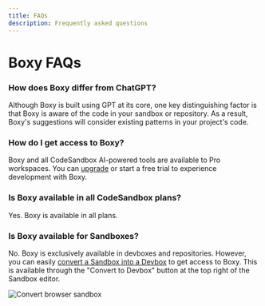 ```yaml
---
title: FAQs
description: Frequently asked questions
---
```


# Boxy FAQs

### How does Boxy differ from ChatGPT?

Although Boxy is built using GPT at its core, one key distinguishing factor is that Boxy is aware of the code in your sandbox or repository. As a result, Boxy's suggestions will consider existing patterns in your project's code.

### How do I get access to Boxy?

Boxy and all CodeSandbox AI-powered tools are available to Pro workspaces. You can [upgrade](https://codesandbox.io/pro) or start a free trial to experience development with Boxy.

### Is Boxy available in all CodeSandbox plans?

Yes. Boxy is available in all plans.

### Is Boxy available for Sandboxes?

No. Boxy is exclusively available in devboxes and repositories. However, you can easily [convert a Sandbox into a Devbox](/tutorial/convert-browser-sandbox-cloud) to get access to Boxy. This is available through the "Convert to Devbox" button at the top right of the Sandbox editor.

![Convert browser sandbox](../images/convert-sandbox-from-ai.png)
